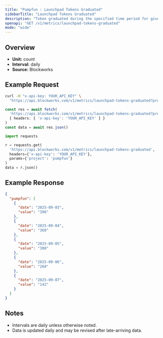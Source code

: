 ```yaml
---
title: "Pumpfun : Launchpad Tokens Graduated"
sidebarTitle: "Launchpad Tokens Graduated"
description: "Token graduated during the specified time period for given launchpad."
openapi: "GET /v1/metrics/launchpad-tokens-graduated"
mode: "wide"
---
```


## Overview

- **Unit:** count
- **Interval:** daily
- **Source:** Blockworks

## Example Request

<CodeGroup>

```bash cURL
curl -H "x-api-key: YOUR_API_KEY" \
  "https://api.blockworks.com/v1/metrics/launchpad-tokens-graduated?project=pumpfun"
```

```typescript TypeScript
const res = await fetch(
  'https://api.blockworks.com/v1/metrics/launchpad-tokens-graduated?project=pumpfun',
  { headers: { 'x-api-key': 'YOUR_API_KEY' } }
)
const data = await res.json()
```

```python Python
import requests

r = requests.get(
  'https://api.blockworks.com/v1/metrics/launchpad-tokens-graduated',
  headers={'x-api-key': 'YOUR_API_KEY'},
  params={'project': 'pumpfun'}
)
data = r.json()
```

</CodeGroup>

## Example Response

```json
{
  "pumpfun": [
    {
      "date": "2025-09-03",
      "value": "396"
    },
    {
      "date": "2025-09-04",
      "value": "368"
    },
    {
      "date": "2025-09-05",
      "value": "308"
    },
    {
      "date": "2025-09-06",
      "value": "268"
    },
    {
      "date": "2025-09-07",
      "value": "142"
    }
  ]
}
```

## Notes
- Intervals are daily unless otherwise noted.
- Data is updated daily and may be revised after late-arriving data.
